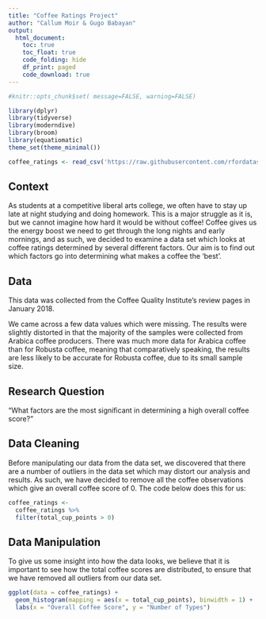 ```yaml
---
title: "Coffee Ratings Project"
author: "Callum Moir & Gugo Babayan"
output: 
  html_document:
    toc: true
    toc_float: true
    code_folding: hide
    df_print: paged
    code_download: true
---
```


```r
#knitr::opts_chunk$set( message=FALSE, warning=FALSE)
```

```r
library(dplyr)
library(tidyverse)      
library(moderndive)     
library(broom)          
library(equatiomatic)   
theme_set(theme_minimal())
```

```r
coffee_ratings <- read_csv('https://raw.githubusercontent.com/rfordatascience/tidytuesday/master/data/2020/2020-07-07/coffee_ratings.csv')
```


## Context

As students at a competitive liberal arts college, we often have to stay up late at night studying and doing homework. This is a major struggle as it is, but we cannot imagine how hard it would be without coffee! Coffee gives us the energy boost we need to get through the long nights and early mornings, and as such, we decided to examine a data set which looks at coffee ratings determined by several different factors. Our aim is to find out which factors go into determining what makes a coffee the 'best'. 

## Data

This data was collected from the Coffee Quality Institute's review pages in January 2018. 

We came across a few data values which were missing. The results were slightly distorted in that the majority of the samples were collected from Arabica coffee producers. There was much more data for Arabica coffee than for Robusta coffee, meaning that comparatively speaking, the results are less likely to be accurate for Robusta coffee, due to its small sample size.

## Research Question

"What factors are the most significant in determining a high overall coffee score?"

## Data Cleaning

Before manipulating our data from the data set, we discovered that there are a number of outliers in the data set which may distort our analysis and results. As such, we have decided to remove all the coffee observations which give an overall coffee score of 0. The code below does this for us:

```r
coffee_ratings <- 
  coffee_ratings %>% 
  filter(total_cup_points > 0)
```

## Data Manipulation

To give us some insight into how the data looks, we believe that it is important to see how the total coffee scores are distributed, to ensure that we have removed all outliers from our data set. 

```r
ggplot(data = coffee_ratings) +
  geom_histogram(mapping = aes(x = total_cup_points), binwidth = 1) +
  labs(x = "Overall Coffee Score", y = "Number of Types")
```
